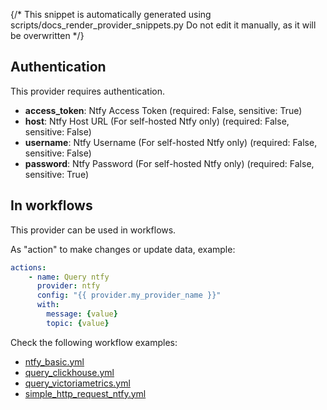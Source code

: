 {/* This snippet is automatically generated using scripts/docs_render_provider_snippets.py 
Do not edit it manually, as it will be overwritten */}

## Authentication
This provider requires authentication.
- **access_token**: Ntfy Access Token (required: False, sensitive: True)
- **host**: Ntfy Host URL (For self-hosted Ntfy only) (required: False, sensitive: False)
- **username**: Ntfy Username (For self-hosted Ntfy only) (required: False, sensitive: False)
- **password**: Ntfy Password (For self-hosted Ntfy only) (required: False, sensitive: True)


## In workflows

This provider can be used in workflows.



As "action" to make changes or update data, example:
```yaml
actions:
    - name: Query ntfy
      provider: ntfy
      config: "{{ provider.my_provider_name }}"
      with:
        message: {value}  
        topic: {value}  
```




Check the following workflow examples:
- [ntfy_basic.yml](https://github.com/keephq/keep/blob/main/examples/workflows/ntfy_basic.yml)
- [query_clickhouse.yml](https://github.com/keephq/keep/blob/main/examples/workflows/query_clickhouse.yml)
- [query_victoriametrics.yml](https://github.com/keephq/keep/blob/main/examples/workflows/query_victoriametrics.yml)
- [simple_http_request_ntfy.yml](https://github.com/keephq/keep/blob/main/examples/workflows/simple_http_request_ntfy.yml)
